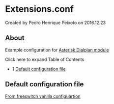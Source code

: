 
# Extensions.conf 

 Created by  Pedro Henrique Peixoto on 2016.12.23

## About

Example configuration for [Asterisk Dialplan module](../mod_dialplan_asterisk_3966416.mdx#about)

Click here to expand Table of Contents

* 1 [Default configuration file](#default-configuration-file)

## Default configuration file

[From freeswitch vanilla configuartion](https://freeswitch.org/stash/projects/FS/repos/freeswitch/browse/conf/vanilla/extensions.conf)


